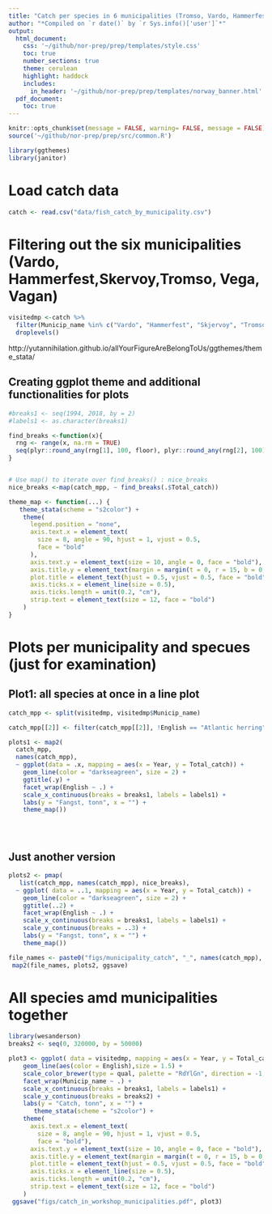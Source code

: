 ```yaml
---
title: "Catch per species in 6 municipalities (Tromso, Vardo, Hammerfest, Skervoy, Vega, Svolvaer)"
author: "*Compiled on `r date()` by `r Sys.info()['user']`*"
output:
  html_document:
    css: '~/github/nor-prep/prep/templates/style.css'
    toc: true
    number_sections: true
    theme: cerulean
    highlight: haddock
    includes: 
      in_header: '~/github/nor-prep/prep/templates/norway_banner.html'
  pdf_document:
    toc: true
---
```

```r
knitr::opts_chunk$set(message = FALSE, warning= FALSE, message = FALSE)
source('~/github/nor-prep/prep/src/common.R')
```

```r
library(ggthemes)
library(janitor)
```

# Load catch data
```r
catch <- read.csv("data/fish_catch_by_municipality.csv")
```

# Filtering out the six municipalities (Vardo, Hammerfest,Skervoy,Tromso, Vega, Vagan)
```r
visitedmp <-catch %>% 
  filter(Municip_name %in% c("Vardo", "Hammerfest", "Skjervoy", "Tromso", "Vega", "Vagan")) %>% 
  droplevels()
```

http://yutannihilation.github.io/allYourFigureAreBelongToUs/ggthemes/theme_stata/

## Creating ggplot theme and additional functionalities for plots
```r
#breaks1 <- seq(1994, 2018, by = 2) 
#labels1 <- as.character(breaks1) 

find_breaks <-function(x){
  rng <- range(x, na.rm = TRUE)
  seq(plyr::round_any(rng[1], 100, floor), plyr::round_any(rng[2], 100), length.out = 4)
}


# Use map() to iterate over find_breaks() : nice_breaks
nice_breaks <-map(catch_mpp, ~ find_breaks(.$Total_catch))

theme_map <- function(...) {
   theme_stata(scheme = "s2color") + 
    theme(
      legend.position = "none",
      axis.text.x = element_text(
        size = 8, angle = 90, hjust = 1, vjust = 0.5,
        face = "bold"
      ),
      axis.text.y = element_text(size = 10, angle = 0, face = "bold"),
      axis.title.y = element_text(margin = margin(t = 0, r = 15, b = 0, l = 0), face = "bold", size = 12, color = "darkblue"),
      plot.title = element_text(hjust = 0.5, vjust = 0.5, face = "bold"),
      axis.ticks.x = element_line(size = 0.5),
      axis.ticks.length = unit(0.2, "cm"),
      strip.text = element_text(size = 12, face = "bold")
    )
}
```

# Plots per municipality and specues (just for examination)
##  Plot1: all species at once in a line plot
```r
catch_mpp <- split(visitedmp, visitedmp$Municip_name)

catch_mpp[[2]] <- filter(catch_mpp[[2]], !English == "Atlantic herring")#filter out the single landing of Atlantic herring in Skervoy, it will not be visible on plots anyway

plots1 <- map2(
  catch_mpp,
  names(catch_mpp),
  ~ ggplot(data = .x, mapping = aes(x = Year, y = Total_catch)) +
    geom_line(color = "darkseagreen", size = 2) +
    ggtitle(.y) +
    facet_wrap(English ~ .) +
    scale_x_continuous(breaks = breaks1, labels = labels1) +
    labs(y = "Fangst, tonn", x = "") +
    theme_map())


               
```

## Just another version
```r

plots2 <- pmap(
   list(catch_mpp, names(catch_mpp), nice_breaks),
  ~ ggplot( data = ..1, mapping = aes(x = Year, y = Total_catch)) +
    geom_line(color = "darkseagreen", size = 2) +
    ggtitle(..2) +
    facet_wrap(English ~ .) +
    scale_x_continuous(breaks = breaks1, labels = labels1) +
    scale_y_continuous(breaks = ..3) +
    labs(y = "Fangst, tonn", x = "") +
    theme_map())

file_names <- paste0("figs/municipality_catch", "_", names(catch_mpp), ".pdf")
 map2(file_names, plots2, ggsave)
```

# All species amd municipalities together
```r
library(wesanderson)
breaks2 <- seq(0, 320000, by = 50000)

plot3 <- ggplot( data = visitedmp, mapping = aes(x = Year, y = Total_catch)) +
    geom_line(aes(color = English),size = 1.5) +
    scale_color_brewer(type = qual, palette = "RdYlGn", direction = -1, name = "Species") +
    facet_wrap(Municip_name ~ .) +
    scale_x_continuous(breaks = breaks1, labels = labels1) +
    scale_y_continuous(breaks = breaks2) +
    labs(y = "Catch, tonn", x = "") +
       theme_stata(scheme = "s2color") + 
    theme(
      axis.text.x = element_text(
        size = 8, angle = 90, hjust = 1, vjust = 0.5,
        face = "bold"),
      axis.text.y = element_text(size = 10, angle = 0, face = "bold"),
      axis.title.y = element_text(margin = margin(t = 0, r = 15, b = 0, l = 0), face = "bold", size = 12),
      plot.title = element_text(hjust = 0.5, vjust = 0.5, face = "bold"),
      axis.ticks.x = element_line(size = 0.5),
      axis.ticks.length = unit(0.2, "cm"),
      strip.text = element_text(size = 12, face = "bold") 
    )
 ggsave("figs/catch_in_workshop_municipalities.pdf", plot3)
```

